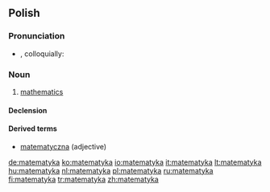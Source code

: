 ==Polish==

===Pronunciation===
* {{IPA|[matɛˈmatɨka]|lang=pl}}, colloquially: {{IPAchar|[matɛmaˈtɨka]}}

===Noun===
{{infl|pl|noun|g=f}}

# [[mathematics]]

====Declension====
{{pl-decl-noun
|matematyka|matematyki
|matematyki|matematyk
|matematyce|matematykom
|matematykę|matematyki
|matematyką|matematykami
|matematyce|matematykach
|matematyko|matematyki
}}

====Derived terms====
* [[matematyczna]] (adjective)

[[de:matematyka]]
[[ko:matematyka]]
[[io:matematyka]]
[[it:matematyka]]
[[lt:matematyka]]
[[hu:matematyka]]
[[nl:matematyka]]
[[pl:matematyka]]
[[ru:matematyka]]
[[fi:matematyka]]
[[tr:matematyka]]
[[zh:matematyka]]